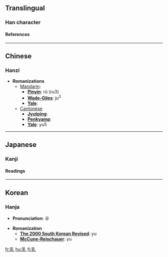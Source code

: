 ==Translingual==
===Han character===
{{Han char|rad=乙|as=07|sn=8|so=|four=2241<sub>0</sub>|canj=月木山 (BDU)|cmean=breast, nipples; milk, suckle}}
====References====
{{Han ref|kx=0084.170|dkj=00190|dj=0171.220|hdz=10055.040|uh=4E73|ud=20083|bh=A8C5|bd=43205}}

----
==Chinese==
===Hanzi===


* '''Romanizations'''
** [[Mandarin]]:
*** '''[[Pinyin]]''': rǔ (ru3)
*** '''[[Wade-Giles]]''': ju<sup>3</sup>
*** '''[[Yale]]''': 
**[[Cantonese]]
***'''[[Jyutping]]''':
***'''[[Penkyamp]]''': 
***'''[[Yale]]''': yu5


----
==Japanese==
===Kanji===


{{ja-kanji|grade=|rs=乙07|simple=}}
====Readings====
{{ja-readings|on=[[にゅう]] (nyū)|kun=[[ちち]] (chichi), [[ち]] (chi)}}


----
==Korean==
===Hanja===

* '''Pronunciation''': 유

* '''Romanization'''
** '''[[The 2000 South Korean Revised Romanization|The 2000 South Korean Revised]]''': yu
** '''[[McCune-Reischauer]]''': yu

[[fr:乳]]
[[hu:乳]]
[[fi:乳]]